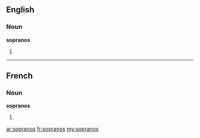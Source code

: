 ==English==

===Noun===
'''sopranos'''

# {{plural of|soprano}}

----

==French==

===Noun===
'''sopranos''' {{m}}

# {{plural of|soprano|lang=fr}}

[[ar:sopranos]]
[[fr:sopranos]]
[[my:sopranos]]